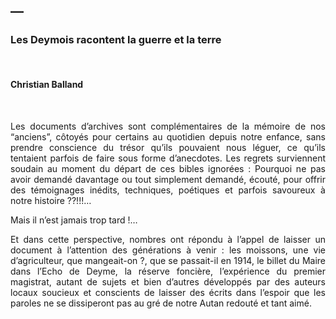 ---
---  

<style>
body {
text-align: justify}
</style>

<link rel="stylesheet" href="styles.css" type="text/css">

### Les Deymois racontent la guerre et la terre  

<br>

#### Christian Balland

<br>

Les documents d’archives sont complémentaires de la mémoire de nos "anciens", côtoyés pour certains au quotidien depuis notre enfance, sans prendre conscience du trésor qu’ils pouvaient nous léguer, ce qu’ils tentaient parfois de faire sous forme d’anecdotes. Les regrets surviennent soudain au moment du départ de ces bibles ignorées : Pourquoi ne pas avoir demandé davantage ou tout simplement demandé, écouté, pour offrir des témoignages inédits, techniques, poétiques et parfois savoureux à notre histoire ??!!!…


Mais il n’est jamais trop tard !…

Et dans cette perspective, nombres ont répondu à l’appel de laisser un document à l’attention des générations à venir : les moissons, une vie d’agriculteur, que mangeait-on ?, que se passait-il en 1914, le billet du Maire dans l’Echo de Deyme, la réserve foncière, l’expérience du premier magistrat, autant de sujets et bien d’autres développés par des auteurs locaux soucieux et conscients de laisser des écrits dans l’espoir que les paroles ne se dissiperont pas au gré de notre Autan redouté et tant aimé.

